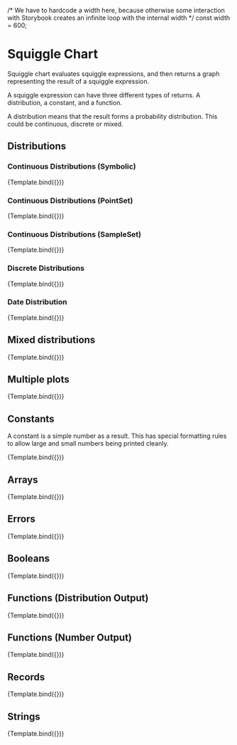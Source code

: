 
<Meta title="Squiggle/SquiggleChart" component={SquiggleChart} />

/* 
  We have to hardcode a width here, because otherwise some interaction with
  Storybook creates an infinite loop with the internal width
*/
const width = 600;

# Squiggle Chart

Squiggle chart evaluates squiggle expressions, and then returns a graph representing
the result of a squiggle expression.

A squiggle expression can have three different types of returns. A distribution,
a constant, and a function.

A distribution means that the result forms a probability distribution. This
could be continuous, discrete or mixed.

## Distributions

### Continuous Distributions (Symbolic)

<Canvas>
  <Story
    name="Continuous Symbolic"
    args={{
      code: "normal(5,2)",
      width,
    }}
  >
    {Template.bind({})}
  </Story>
</Canvas>

### Continuous Distributions (PointSet)

<Canvas>
  <Story
    name="Continuous Pointset"
    args={{
      code: "PointSet.fromDist(normal(5,2))",
      width,
    }}
  >
    {Template.bind({})}
  </Story>
</Canvas>

### Continuous Distributions (SampleSet)

<Canvas>
  <Story
    name="Continuous SampleSet"
    args={{
      code: "SampleSet.fromDist(normal(5,2))",
      width,
    }}
  >
    {Template.bind({})}
  </Story>
</Canvas>

### Discrete Distributions

<Canvas>
  <Story
    name="Discrete"
    args={{
      code: "mx(0, 1, 3, 5, 8, 10, [0.1, 0.8, 0.5, 0.3, 0.2, 0.1])",
      width,
    }}
  >
    {Template.bind({})}
  </Story>
</Canvas>

### Date Distribution

<Canvas>
  <Story
    name="Date Distribution"
    args={{
      code: "mx(1661819770311, 1661829770311, 1661839770311)",
      width,
      distributionChartSettings: {
        xAxisType: "dateTime",
        tickFormat: "", // otherwise SquiggleChart defaults to ".9~s"
      },
    }}
  >
    {Template.bind({})}
  </Story>
</Canvas>

## Mixed distributions

<Canvas>
  <Story
    name="Mixed"
    args={{
      code: "mx(0, 1, 3, 5, 8, normal(8, 1), [0.1, 0.3, 0.4, 0.35, 0.2, 0.8])",
      width,
    }}
  >
    {Template.bind({})}
  </Story>
</Canvas>

## Multiple plots

<Canvas>
  <Story
    name="Multiple plots"
    args={{
      code: `
{
  distributions: [
    {
      name: "one",
      distribution: mx(0.5, normal(0,1))
    },
    {
      name: "two",
      distribution: mx(2, normal(5, 2)),
    }
  ]
}
`,
      width,
    }}
  >
    {Template.bind({})}
  </Story>
</Canvas>

## Constants

A constant is a simple number as a result. This has special formatting rules
to allow large and small numbers being printed cleanly.

<Canvas>
  <Story
    name="Constant"
    args={{
      code: "500000000",
      width,
    }}
  >
    {Template.bind({})}
  </Story>
</Canvas>

## Arrays

<Canvas>
  <Story
    name="Array"
    args={{
      code: "[normal(5,2), normal(10,1), normal(40,2), 400000]",
      width,
    }}
  >
    {Template.bind({})}
  </Story>
</Canvas>

## Errors

<Canvas>
  <Story
    name="Error"
    args={{
      code: "f(x) = normal(",
      width,
    }}
  >
    {Template.bind({})}
  </Story>
</Canvas>

## Booleans

<Canvas>
  <Story
    name="Boolean"
    args={{
      code: "3 == 3",
      width,
    }}
  >
    {Template.bind({})}
  </Story>
</Canvas>

## Functions (Distribution Output)

<Canvas>
  <Story
    name="Function to Distribution"
    args={{
      code: "foo(t) = normal(t,2)*normal(5,3); foo",
      width,
    }}
  >
    {Template.bind({})}
  </Story>
</Canvas>

## Functions (Number Output)

<Canvas>
  <Story
    name="Function to Number"
    args={{
      code: "foo(t) = t^2; foo",
      width,
    }}
  >
    {Template.bind({})}
  </Story>
</Canvas>

## Records

<Canvas>
  <Story
    name="Record"
    args={{
      code: "{foo: 35 to 50, bar: [1,2,3]}",
      width,
    }}
  >
    {Template.bind({})}
  </Story>
</Canvas>

## Strings

<Canvas>
  <Story
    name="String"
    args={{
      code: '"Lucky day!"',
      width,
    }}
  >
    {Template.bind({})}
  </Story>
</Canvas>

<Props of={SquiggleChart} />
